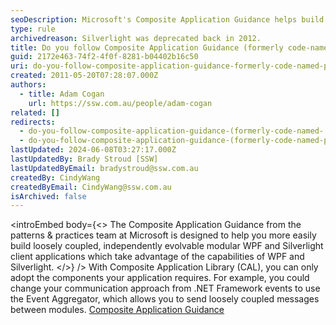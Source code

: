 ```yaml
---
seoDescription: Microsoft's Composite Application Guidance helps build loosely coupled WPF and Silverlight applications, promoting modular development and scalability.
type: rule
archivedreason: Silverlight was deprecated back in 2012.
title: Do you follow Composite Application Guidance (formerly code-named "Prism") in your Silverlight (and WPF) Projects?
guid: 2172e463-74f2-4f0f-8281-b04402b16c50
uri: do-you-follow-composite-application-guidance-formerly-code-named-prism-in-your-silverlight-and-wpf-projects
created: 2011-05-20T07:28:07.000Z
authors:
  - title: Adam Cogan
    url: https://ssw.com.au/people/adam-cogan
related: []
redirects:
  - do-you-follow-composite-application-guidance-(formerly-code-named-＂prism＂)-in-your-silverlight-(and-wpf)-projects
  - do-you-follow-composite-application-guidance-(formerly-code-named-prism)-in-your-silverlight-(and-wpf)-projects
lastUpdated: 2024-06-08T03:27:17.000Z
lastUpdatedBy: Brady Stroud [SSW]
lastUpdatedByEmail: bradystroud@ssw.com.au
createdBy: CindyWang
createdByEmail: CindyWang@ssw.com.au
isArchived: false
---
```


<introEmbed
  body={<>
The Composite Application Guidance from the patterns & practices team at Microsoft is designed to help you more easily build loosely coupled, independently evolvable modular WPF and Silverlight client applications which take advantage of the capabilities of WPF and Silverlight.
  </>}
/>
With Composite Application Library (CAL), you can only adopt the components your application requires. For example, you could change your communication approach from .NET Framework events to use the Event Aggregator, which allows you to send loosely coupled messages between modules.
[Composite Application Guidance](<https://learn.microsoft.com/en-us/previous-versions/msp-n-p/ff648465(v=pandp.10?WT.mc_id=WDIT-MVP-33518)?redirectedfrom=MSDN>)
